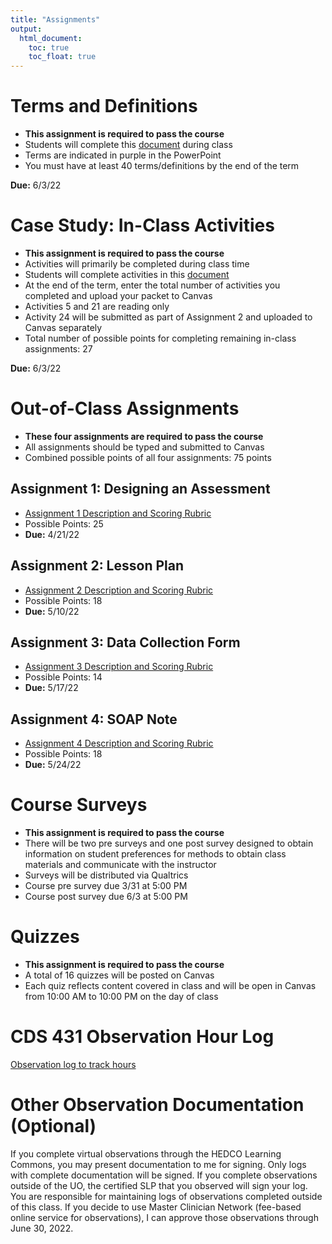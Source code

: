 ```yaml
---
title: "Assignments"
output:
  html_document:
    toc: true
    toc_float: true
---
```


# Terms and Definitions 

  * **This assignment is required to pass the course**
  * Students will complete this [document](handouts/Terms and Definitions Worksheet_blank.docx) during class
  * Terms are indicated in purple in the PowerPoint
  * You must have at least 40 terms/definitions by the end of the term

**Due:** 6/3/22 

# Case Study: In-Class Activities 

  * **This assignment is required to pass the course**
  * Activities will primarily be completed during class time
  * Students will complete activities in this [document](handouts/In-Class Activities 2022.docx)
  * At the end of the term, enter the total number of activities you completed and upload your packet to Canvas
  * Activities 5 and 21 are reading only 
  * Activity 24 will be submitted as part of Assignment 2 and uploaded to Canvas separately 
  * Total number of possible points for completing remaining in-class assignments: 27
  
 **Due:** 6/3/22
  
# Out-of-Class Assignments 

  * **These four assignments are required to pass the course**
  * All assignments should be typed and submitted to Canvas
  * Combined possible points of all four assignments: 75 points

## Assignment 1: Designing an Assessment 

  * [Assignment 1 Description and Scoring Rubric](assignments/Assignment 1.docx)
  * Possible Points: 25
  * **Due:** 4/21/22

## Assignment 2: Lesson Plan

  * [Assignment 2 Description and Scoring Rubric](assignments/Assignment 2.docx)
  * Possible Points: 18
  * **Due:** 5/10/22

## Assignment 3: Data Collection Form

  * [Assignment 3 Description and Scoring Rubric](assignments/Assignment 3.docx)
  * Possible Points: 14
  * **Due:** 5/17/22

## Assignment 4: SOAP Note

  * [Assignment 4 Description and Scoring Rubric](assignments/Assignment 4.docx)
  * Possible Points: 18
  * **Due:** 5/24/22
  
# Course Surveys

  * **This assignment is required to pass the course**
  * There will be two pre surveys and one post survey designed to obtain information on student     preferences for methods to obtain class materials and communicate with the instructor
  * Surveys will be distributed via Qualtrics 
  * Course pre survey due 3/31 at 5:00 PM
  * Course post survey due 6/3 at 5:00 PM
  

# Quizzes 

  * **This assignment is required to pass the course**
  * A total of 16 quizzes will be posted on Canvas 
  * Each quiz reflects content covered in class and will be open in Canvas from 10:00 AM to 10:00 PM on the day of class

# CDS 431 Observation Hour Log

[Observation log to track hours](handouts/Observation Log summary_update 2022.doc)

# Other Observation Documentation (Optional)

If you complete virtual observations through the HEDCO Learning Commons, you may present documentation to me for signing. Only logs with complete documentation will be signed. If you complete observations outside of the UO, the certified SLP that you observed will sign your log. You are responsible for maintaining logs of observations completed outside of this class. If you decide to use Master Clinician Network (fee-based online service for observations), I can approve those observations through June 30, 2022.